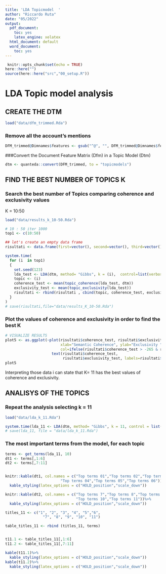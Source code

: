 ```yaml
---
title: 'LDA Topicmodel  '
author: "Riccardo Ruta"
date: "05/2022"
output:
  pdf_document: 
    toc: yes
    latex_engine: xelatex
  html_document: default
  word_document:
    toc: yes
---
```


```r
 knitr::opts_chunk$set(echo = TRUE)
here::here("")
source(here::here("src","00_setup.R"))

```

# LDA Topic model analysis

## CREATE THE DTM

```r
load("data/dfm_trimmed.Rda")
```

### Remove all the account's mentions

```r
DFM_trimmed@Dimnames$features <- gsub("^@", "", DFM_trimmed@Dimnames$features)
```

###Convert the Document Feature Matrix (Dfm) in a Topic Model (Dtm)

```r
dtm <- quanteda::convert(DFM_trimmed, to = "topicmodels")
```



## FIND THE BEST NUMBER OF TOPICS K

### Search the best number of Topics comparing coherence and exclusivity values
 K = 10:50

```r
load("data/results_k_10-50.Rda")
```

```r
# 10 : 50 iter 1000
top1 <- c(10:50)

## let's create an empty data frame
risultati <- data.frame(first=vector(), second=vector(), third=vector()) 

system.time(
  for (i  in top1) 
  { 
    set.seed(123)
    lda_test <- LDA(dtm, method= "Gibbs", k = (i),  control=list(verbose=50L, iter=1000))
    topic <- (i)
    coherence_test <- mean(topic_coherence(lda_test, dtm))
    exclusivity_test <- mean(topic_exclusivity(lda_test))
    risultati <- rbind(risultati , cbind(topic, coherence_test, exclusivity_test ))
  }
)
# save(risultati,file="data/results_K_10-50.Rda")

```

### Plot the values of coherence and exclusivity in order to find the best K
```r
# VISUALIZE RESULTS
plot5 <- as.ggplot(~plot(risultati$coherence_test, risultati$exclusivity_test, main="Scatterplot k=10:50",
                         xlab="Semantic Coherence", ylab="Exclusivity ", pch=19,
                         col=ifelse(risultati$coherence_test > -265 & risultati$exclusivity_test>10.40 ,"red","black")) + 
                     text(risultati$coherence_test,
                          risultati$exclusivity_test, labels=risultati$topic, cex= 1,  pos=4))
plot5
```

Interpreting those data i can state that K= 11 has the best values of coherence and exclusivity.

\newpage

## ANALISYS OF THE TOPICS

### Repeat the analysis selecting k = 11

```r
load("data/lda_k_11.Rda")
```

```r
system.time(lda_11 <- LDA(dtm, method= "Gibbs", k = 11, control = list(seed = 123)))
# save(lda_11, file = "data/lda_k_11.Rda")
```

### The most important terms from the model, for each topic

```r
terms <- get_terms(lda_11, 10)
dt1 <- terms[,1:6]
dt2 <- terms[,7:11]


knitr::kable(dt1, col.names = c("Top terms 01","Top terms 02","Top terms 03",
                         "Top terms 04","Top terms 05","Top terms 06"))%>%
  kable_styling(latex_options = c("HOLD_position","scale_down"))

knitr::kable(dt2, col.names = c("Top terms 7","Top terms 8","Top terms 9",
                                "Top terms 10","Top terms 11"))%>%
  kable_styling(latex_options = c("HOLD_position","scale_down"))

```

```r
titles_11 <- c("1", "2", "3", "4", "5","6",
                 "7", "8", "9", "10", "11")

table_titles_11 <- rbind (titles_11, terms)


t11.1 <- table_titles_11[,1:6]
t11.2 <- table_titles_11[,7:11]

kable(t11.1)%>%
  kable_styling(latex_options = c("HOLD_position","scale_down"))
kable(t11.2)%>%
  kable_styling(latex_options = c("HOLD_position","scale_down"))

```


